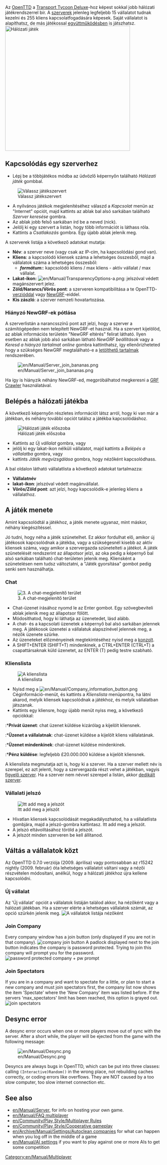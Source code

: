 {{hu/Manual/Tartalomjegyzék}}
Az [[hu/Manual/Main Page|OpenTTD]] a [http://en.wikipedia.org/wiki/Transport_Tycoon Transport Tycoon Deluxe]-hoz képest sokkal jobb hálózati játékrendszerrel bír. A [[hu/Szerver|szerverek]] jelenleg legfeljebb 15 vállalatot tudnak kezelni és 255 kliens kapcsolatfogadására képesek. Saját vállalatot is alapíthatsz, de más játékossal [[hu/Együttműködés|együttműködésben]] is játszhatsz.
[[File:en/Manual/Mp screen.png|none|thumb|400px|Hálózati játék]]

==Kapcsolódás egy szerverhez==

*Lépj be a többjátékos módba az üdvözlő képernyőn található ''Hálózati játék'' gombbal.
[[File:en/Manual/Ottdmulti4.png|none|frame|Válassz játékszervert]]
*A nyilvános játékok megjelenítéséhez válaszd a ''Kapcsolat'' menün az "Internet" opciót, majd kattints az ablak bal alsó sarkában található ''Szerver keresése'' gombra. 
*Az ablak jobb felső sarkában írd be a neved (nick).
*Jelölj ki egy szervert a listán, hogy több információt is láthass róla.
*Kattints a ''Csatlakozás'' gombra. Egy újabb ablak jelenik meg.


A szerverek listája a következő adatokat mutatja:
*'''Név''': a szerver neve (vagy csak az IP-cím, ha kapcsolódási gond van).
*'''Kliens''': a kapcsolódó kliensek száma a lehetséges összesből, majd a vállalatok száma a lehetséges összesből:
** '''''formátum:''''': kapcsolódó kliens / max kliens - aktív vállalat / max vállalat.
*'''Lakat-ikon:''' [[File:en/Manual/TransparencyOptions-a.png]]: jelszóval védett magánszervert jelez. 
*'''Zöld/Narancs/Vörös pont''': a szerveren kompatibilitása a te OpenTTD-[[hu/FAQ OpenTTD verziók|verzióddal]] vagy [[hu/Manual/NewGRF|NewGRF]]-eiddel.
*'''Kis zászló''': a szerver nemzeti hovatartozása.

===Hiányzó NewGRF-ek pótlása===
A szerverlistán a narancsszínű pont azt jelzi, hogy a szerver a számítógépeden nem telepített NewGRF-et használ. Ha a szervert kijelölöd, az ablak információs területén "NewGRF eltérés" felirat látható. Ilyen esetben az ablak jobb alsó sarkában látható ''NewGRF beállítások'' vagy a ''Keresd a hiányzó tartalmat online'' gombra kattinthatsz, így ellenőrizheteted hogy a szükséges NewGRF megtalálható-e a [[hu/Manual/Letölthető tartalmak|letölthető tartalmak]] rendszerében.

[[File:en/Manual/Server join bananas.png]]

Ha így is hiányzik néhány NewGRF-ed, megpróbálhatod megkeresni a [http://grfcrawler.tt-forums.net/ GRF Crawler] használatával.

==Belépés a hálózati játékba==
A következő képernyőn részletes információt látsz arról, hogy ki van már a játékban, és néhány további opciót találsz a játékba kapcsolódáshoz.

[[File:en/Manual/Ottdmulti5.png|none|frame|Hálózati játék előszoba]]
*Kattints az ''Új vállalat'' gombra, vagy
*jelölj ki egy lakat-ikon nélküli vállalatot, majd kattints a ''Belépés a vállalatba'' gombra, vagy
*kattints ''Játék megvizsgálása'' gombra, hogy nézőként kapcsolódhass.


A bal oldalon látható vállalatlista a következő adatokat tartalmazza:
*'''Vállalatnév'''
*'''lakat-ikon''': jelszóval védett magánvállalat.
*'''Vörös/Zöld pont''': azt jelzi, hogy kapcsolódik-e jelenleg kliens a vállalathoz.


==A játék menete==
Amint kapcsolódtál a játékhoz, a játék menete ugyanaz, mint máskor, néhány kiegészítéssel.

Jó tudni, hogy néha a játék szünetelhet. Ez akkor fordulhat elő, amikor új játékosok kapcsolódnak a játékba, vagy a szükségesnél kisebb az aktív kliensek száma, vagy amikor a szervergazda szünetelteti a játékot. A játék szünetelését rendszerint az állapotsor jelzi, az oka pedig a képernyő bal alsó sarkában található chat-területen jelenik meg. Kliensként a szünetelésen nem tudsz változtatni, a "Játék gyorsítása" gombot pedig senki sem használhatja.

===Chat===
[[File:en/Manual/Ottdmulti9.png|center|frame|3. A chat-megjelenítő terület]]
*Chat-üzenet írásához nyomd le az Enter gombot. Egy szövegbeviteli ablak jelenik meg az állapotsor fölött.
*Módosíthatod, hogy ki láthatja az üzenetedet, lásd alább.
*A chat- és a kapcsolati üzenetek a képernyő bal alsó sarkában jelennek meg. A játékosok üzenetei a vállalatuk alapszínével jelennek meg, a nézők üzenete szürke.
*Az üzeneteket előzményeinek megtekintéséhez nyisd meg a [[hu/Konzol|konzolt]].
*A SHIFT+ENTER (SHIFT+T) mindenkinek, a CTRL+ENTER (CTRL+T) a csapattársaknak küld üzenetet, az ENTER (T) pedig testre szabható.

===Klienslista===
[[File:en/Manual/Ottdmulti7.png|none|frame|A klienslista]]
*Nyisd meg a [[File:en/Manual/Company information button.png]] Céginformáció-menüt, és kattints a ''Klienslista'' menüpontra, ha látni akarod, melyik kliensek kapcsolódnak a játékhoz, és melyik vállalatban játszanak.
*Kattints egy kliensre, hogy újabb menüt nyiss meg, a következő opciókkal:
:*'''Privát üzenet''': chat üzenet küldése kizárólag a kijelölt kliensnek.
:*'''Üzenet a vállalatnak''': chat-üzenet küldése a kijelölt kliens vállalatának.
:*'''Üzenet mindenkinek''': chat-üzenet küldése mindenkinek.
:*'''Pénz küldése''': legfeljebb £20.000.000 küldése a kijelölt kliensnek.

A klienslista megmutatja azt is, hogy ki a szerver. Ha a szerver mellett név is szerepel, ez azt jelenti, hogy a szervergazda részt vehet a játékban, vagyis [[hu/Figyelő szerver|figyelő szerver]]. Ha a szerver nem névvel szerepel a listán, akkor [[hu/Dedikált szerver|dedikált szerver]].

===Vállalati jelszó===
[[File:en/Manual/Company password input box2.png|none|frame|Itt add meg a jelszót]]
*Hívatlan kliensek kapcsolódását megakadályozhatod, ha a vállalatlista gombjára, majd a jelszó-gombra kattintasz. Itt add meg a jelszót.
*A jelszó eltávolításához töröld a jelszót.
*A jelszót minden szerveren be kell állítanod.

==Váltás a vállalatok közt==
Az OpenTTD 0.7.0 verziója (2009. áprilisa) vagy pontosabban az r15242 nightly (2009. február) óta lehetséges vállalatot váltani vagy a nézői részvételen módosítani, anélkül, hogy a hálózati játékhoz újra kellene kapcsolódni.

===Új vállalat===
Az 'Új vállalat' opciót a vállalatok listáján találod akkor, ha nézőként vagy a hálózati játékban. Ha a szerver elérte a lehetséges vállalatok számát, az opció szürkén jelenik meg.
[[File:en/Manual/Move company create.png|none|frame|A vállalatok listája nézőként]]

===Join Company===
Every company window has a join button (only displayed if you are not in that company).
[[File:en/Manual/Move company join.png|none|frame|company join button]]
A padlock displayed next to the join button indicates the company is password protected. Trying to join this company will prompt you for the password.
[[File:en/Manual/Move company join pwprompt.png|none|frame|password protected company + pw prompt]]

===Join Spectators===
If you are in a company and want to spectate for a little, or plan to start a new company and must join spectators first, the company list now shows the item 'Spectate' where the 'New Company' item was listed before.
If the servers 'max_spectators' limit has been reached, this option is grayed out.
[[File:en/Manual/Move spectate.png|none|frame|join spectators]]

==Desync error==
A desync error occurs when one or more players move out of sync with the server. After a short while, the player will be ejected from the game with the following message:

[[File:en/Manual/Desync.png]]

Desyncs are always bugs in OpenTTD, which can be put into three classes: calling <code>(Interactive)Random()</code> in the wrong place, not rebuilding caches correctly, or coding errors like overflows. They are NOT caused by a too slow computer, too slow internet connection etc.

==See also==
*[[en/Manual/Server]], for info on hosting your own game.
*[[en/Manual/FAQ multiplayer]]
*[[en/Community/Play Style/Multiplayer Rules]]
*[[en/Community/Play Style/Cooperative gameplay]]
*[[en/Archive/Manual/Settings/Autoclean companies]] for what can happen when you log off in the middle of a game
*[[en/Manual/AI settings]] if you want to play against one or more AIs to get some competition

[[Category:en/Manual/Multiplayer]]